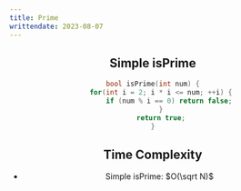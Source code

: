 ---
title: Prime
writtendate: 2023-08-07
---

<Header />


## Simple isPrime

```cpp
bool isPrime(int num) {
    for(int i = 2; i * i <= num; ++i) {
        if (num % i == 0) return false;
    }
    return true;
}
```


## Time Complexity

- Simple isPrime: $O(\sqrt N)$

<Comment />
